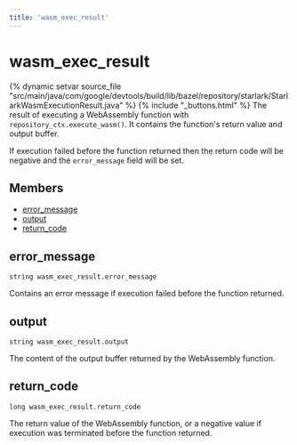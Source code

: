 ```yaml
---
title: 'wasm_exec_result'
---
```


# wasm_exec_result

{% dynamic setvar source_file "src/main/java/com/google/devtools/build/lib/bazel/repository/starlark/StarlarkWasmExecutionResult.java" %}
{% include "\_buttons.html" %}
The result of executing a WebAssembly function with
`repository_ctx.execute_wasm()`. It contains the function's
return value and output buffer.

If execution failed before the function returned then the return code will be negative
and the `error_message` field will be set.

## Members

- [error_message](#error_message)
- [output](#output)
- [return_code](#return_code)

## error_message

``` rule-signature
string wasm_exec_result.error_message
```

Contains an error message if execution failed before the function returned.

## output

``` rule-signature
string wasm_exec_result.output
```

The content of the output buffer returned by the WebAssembly function.

## return_code

``` rule-signature
long wasm_exec_result.return_code
```

The return value of the WebAssembly function, or a negative value if execution
was terminated before the function returned.
